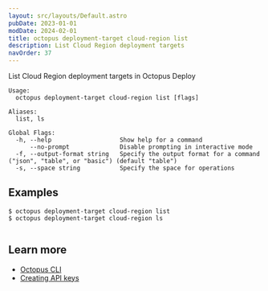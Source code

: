 ```yaml
---
layout: src/layouts/Default.astro
pubDate: 2023-01-01
modDate: 2024-02-01
title: octopus deployment-target cloud-region list
description: List Cloud Region deployment targets
navOrder: 37
---
```


List Cloud Region deployment targets in Octopus Deploy

```
Usage:
  octopus deployment-target cloud-region list [flags]

Aliases:
  list, ls

Global Flags:
  -h, --help                   Show help for a command
      --no-prompt              Disable prompting in interactive mode
  -f, --output-format string   Specify the output format for a command ("json", "table", or "basic") (default "table")
  -s, --space string           Specify the space for operations

```

## Examples

<SamplesInstance />

```
$ octopus deployment-target cloud-region list
$ octopus deployment-target cloud-region ls


```

## Learn more

- [Octopus CLI](/docs/octopus-rest-api/cli)
- [Creating API keys](/docs/octopus-rest-api/how-to-create-an-api-key)